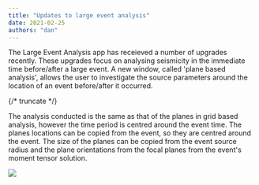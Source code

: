 ```yaml
---
title: "Updates to large event analysis"
date: 2021-02-25
authors: "dan"
---
```


The Large Event Analysis app has receieved a number of upgrades recently. These upgrades focus on analysing seismicity in the immediate time before/after a large event. A new window, called 'plane based analysis', allows the user to investigate the source parameters around the location of an event before/after it occurred.

{/* truncate */}

The analysis conducted is the same as that of the planes in grid based analysis, however the time period is centred around the event time. The planes locations can be copied from the event, so they are centred around the event. The size of the planes can be copied from the event source radius and the plane orientations from the focal planes from the event's moment tensor solution.

![](/img/large-event-1-1.png)
